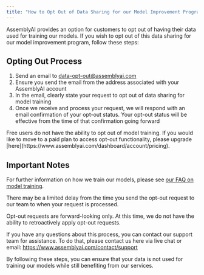 ```yaml
---
title: "How to Opt Out of Data Sharing for our Model Improvement Program"
---
```


AssemblyAI provides an option for customers to opt out of having their data used for training our models. If you wish to opt out of this data sharing for our model improvement program, follow these steps:

## Opting Out Process

1. Send an email to [data-opt-out@assemblyai.com](mailto:data-opt-out@assemblyai.com)
2. Ensure you send the email from the address associated with your AssemblyAI account
3. In the email, clearly state your request to opt out of data sharing for model training
4. Once we receive and process your request, we will respond with an email confirmation of your opt-out status. Your opt-out status will be effective from the time of that confirmation going forward

<Note>
  Free users do not have the ability to opt out of model training. If you would like to move to a paid plan to access opt-out functionality, please upgrade [here](https://www.assemblyai.com/dashboard/account/pricing).
</Note>

## Important Notes

For further information on how we train our models, please see [our FAQ on model training](https://support.assemblyai.com/articles/4457054286-are-files-submitted-to-the-api-used-for-model-training).

There may be a limited delay from the time you send the opt-out request to our team to when your request is processed.

Opt-out requests are forward-looking only. At this time, we do not have the ability to retroactively apply opt-out requests.

If you have any questions about this process, you can contact our support team for assistance. To do that, please contact us here via live chat or email: https://www.assemblyai.com/contact/support

By following these steps, you can ensure that your data is not used for training our models while still benefiting from our services.
